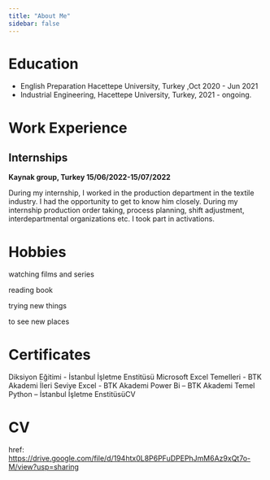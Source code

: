 ```yaml
---
title: "About Me"
sidebar: false 
---
```


# Education

-   English Preparation Hacettepe University, Turkey ,Oct 2020 - Jun 2021
-   Industrial Engineering, Hacettepe University, Turkey, 2021 - ongoing.

# Work Experience

## Internships

**Kaynak group, Turkey 15/06/2022-15/07/2022**

During my internship, I worked in the production department in the textile industry. I had the opportunity to get to know him closely. During my internship production order taking, process planning, shift adjustment, interdepartmental organizations etc. I took part in activations.

# Hobbies

watching films and series

reading book

trying new things

to see new places

# Certificates

Diksiyon Eğitimi - İstanbul İşletme Enstitüsü
Microsoft Excel Temelleri - BTK Akademi
İleri Seviye Excel - BTK Akademi
Power Bi -- BTK Akademi
Temel Python -- İstanbul İşletme EnstitüsüCV

# CV

href: <https://drive.google.com/file/d/194htx0L8P6PFuDPEPhJmM6Az9xQt7o-M/view?usp=sharing>
